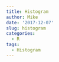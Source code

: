 ```yaml
---
title: Histogram
author: Mike
date: '2017-12-07'
slug: histogram
categories:
  - R
tags:
  - Histogram
---
```


